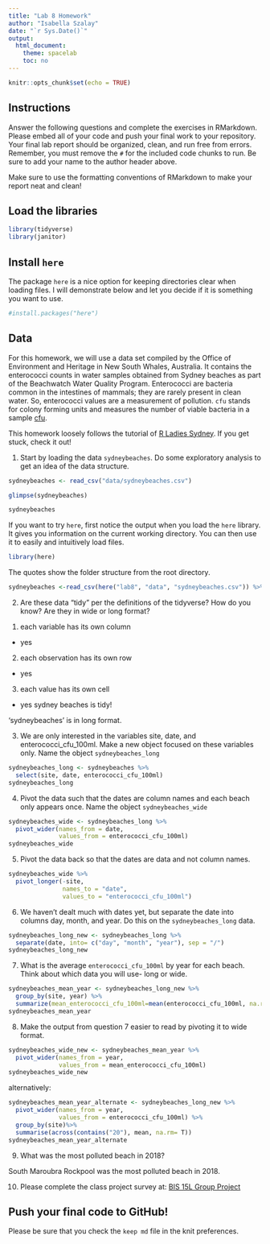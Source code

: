 ```yaml
---
title: "Lab 8 Homework"
author: "Isabella Szalay"
date: "`r Sys.Date()`"
output:
  html_document:
    theme: spacelab
    toc: no
---
```


```r
knitr::opts_chunk$set(echo = TRUE)
```

## Instructions
Answer the following questions and complete the exercises in RMarkdown. Please embed all of your code and push your final work to your repository. Your final lab report should be organized, clean, and run free from errors. Remember, you must remove the `#` for the included code chunks to run. Be sure to add your name to the author header above.  

Make sure to use the formatting conventions of RMarkdown to make your report neat and clean!  

## Load the libraries
```r
library(tidyverse)
library(janitor)
``` 

## Install `here`
The package `here` is a nice option for keeping directories clear when loading files. I will demonstrate below and let you decide if it is something you want to use.  
```r
#install.packages("here")
```


## Data
For this homework, we will use a data set compiled by the Office of Environment and Heritage in New South Whales, Australia. It contains the enterococci counts in water samples obtained from Sydney beaches as part of the Beachwatch Water Quality Program. Enterococci are bacteria common in the intestines of mammals; they are rarely present in clean water. So, enterococci values are a measurement of pollution. `cfu` stands for colony forming units and measures the number of viable bacteria in a sample [cfu](https://en.wikipedia.org/wiki/Colony-forming_unit).   

This homework loosely follows the tutorial of [R Ladies Sydney](https://rladiessydney.org/). If you get stuck, check it out!  

1. Start by loading the data `sydneybeaches`. Do some exploratory analysis to get an idea of the data structure.
```r
sydneybeaches <- read_csv("data/sydneybeaches.csv")
```

```r
glimpse(sydneybeaches)
```

```r
sydneybeaches
```


If you want to try `here`, first notice the output when you load the `here` library. It gives you information on the current working directory. You can then use it to easily and intuitively load files.
```r
library(here)
```

The quotes show the folder structure from the root directory.
```r
sydneybeaches <-read_csv(here("lab8", "data", "sydneybeaches.csv")) %>% janitor::clean_names()
```


2. Are these data "tidy" per the definitions of the tidyverse? How do you know? Are they in wide or long format?
(1) each variable has its own column
- yes
(2) each observation has its own row 
- yes
(3) each value has its own cell 
- yes
sydney beaches is tidy!

'sydneybeaches' is in long format.


3. We are only interested in the variables site, date, and enterococci_cfu_100ml. Make a new object focused on these variables only. Name the object `sydneybeaches_long`
```r
sydneybeaches_long <- sydneybeaches %>%
  select(site, date, enterococci_cfu_100ml)
sydneybeaches_long
```


4. Pivot the data such that the dates are column names and each beach only appears once. Name the object `sydneybeaches_wide`
```r
sydneybeaches_wide <- sydneybeaches_long %>%
  pivot_wider(names_from = date,
              values_from = enterococci_cfu_100ml)
sydneybeaches_wide
```


5. Pivot the data back so that the dates are data and not column names.
```r
sydneybeaches_wide %>%
  pivot_longer(-site,
               names_to = "date",
               values_to = "enterococci_cfu_100ml")
```


6. We haven't dealt much with dates yet, but separate the date into columns day, month, and year. Do this on the `sydneybeaches_long` data.
```r
sydneybeaches_long_new <- sydneybeaches_long %>% 
  separate(date, into= c("day", "month", "year"), sep = "/")
sydneybeaches_long_new
```


7. What is the average `enterococci_cfu_100ml` by year for each beach. Think about which data you will use- long or wide.

```r
sydneybeaches_mean_year <- sydneybeaches_long_new %>%  
  group_by(site, year) %>% 
  summarize(mean_enterococci_cfu_100ml=mean(enterococci_cfu_100ml, na.rm=T))
sydneybeaches_mean_year
```


8. Make the output from question 7 easier to read by pivoting it to wide format.
```r
sydneybeaches_wide_new <- sydneybeaches_mean_year %>%
  pivot_wider(names_from = year,
              values_from = mean_enterococci_cfu_100ml)
sydneybeaches_wide_new
```

alternatively: 

```r
sydneybeaches_mean_year_alternate <- sydneybeaches_long_new %>%
  pivot_wider(names_from = year, 
              values_from = enterococci_cfu_100ml) %>%
  group_by(site)%>%
  summarise(across(contains("20"), mean, na.rm= T)) 
sydneybeaches_mean_year_alternate
```

9. What was the most polluted beach in 2018?

South Maroubra Rockpool was the most polluted beach in 2018.


10. Please complete the class project survey at: [BIS 15L Group Project](https://forms.gle/H2j69Z3ZtbLH3efW6)


## Push your final code to GitHub!
Please be sure that you check the `keep md` file in the knit preferences.   